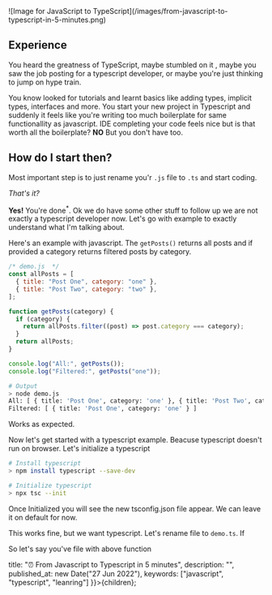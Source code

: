 
<div className="py-8">
![Image for JavaScript to TypeScript](/images/from-javascript-to-typescript-in-5-minutes.png)
</div>

## Experience

You heard the greatness of TypeScript, maybe stumbled on it , maybe you saw the job posting for a typescript developer, or maybe you're just thinking to jump on hype train.

You know looked for tutorials and learnt basics like adding types, implicit types, interfaces and more. You start your new project in Typescript and suddenly it feels like you're writing too much boilerplate for same functionallity as javascript. IDE completing your code feels nice but is that worth all the boilerplate?
**NO**
But you don't have too.

## How do I start then?

Most important step is to just rename you'r <code>.js</code> file to <code>.ts</code> and start coding.

_That's it?_

**Yes!** You're done<sup>*</sup>. Ok we do have some other stuff to follow up we are not exactly a typescript developer now. Let's go with example to exactly understand what I'm talking about.

Here's an example with javascript. The `getPosts()` returns all posts and if provided a category returns filtered posts by category.
```js
/* demo.js  */
const allPosts = [
  { title: "Post One", category: "one" },
  { title: "Post Two", category: "two" },
];

function getPosts(category) {
  if (category) {
    return allPosts.filter((post) => post.category === category);
  }
  return allPosts;
}

console.log("All:", getPosts());
console.log("Filtered:", getPosts("one"));
```

```bash
# Output
> node demo.js
All: [ { title: 'Post One', category: 'one' }, { title: 'Post Two', category: 'two' } ]
Filtered: [ { title: 'Post One', category: 'one' } ]
```

Works as expected.

Now let's get started with a typescript example. Beacuse typescript doesn't run on browser. Let's initialize a typescript 

```sh
# Install typescript
> npm install typescript --save-dev

# Initialize typescript
> npx tsc --init
```

Once Initialized you will see the new tsconfig.json file appear. We can leave it on default for now.


This works fine, but we want typescript. Let's rename file to `demo.ts`. If 

So let's say you've file with above function

  title: "⏰ From Javascript to Typescript in 5 minutes",
  description: "",
  published_at: new Date("27 Jun 2022"),
  keywords: ["javascript", "typescript", "leanring"]
}}>{children}</PostLayout>;
